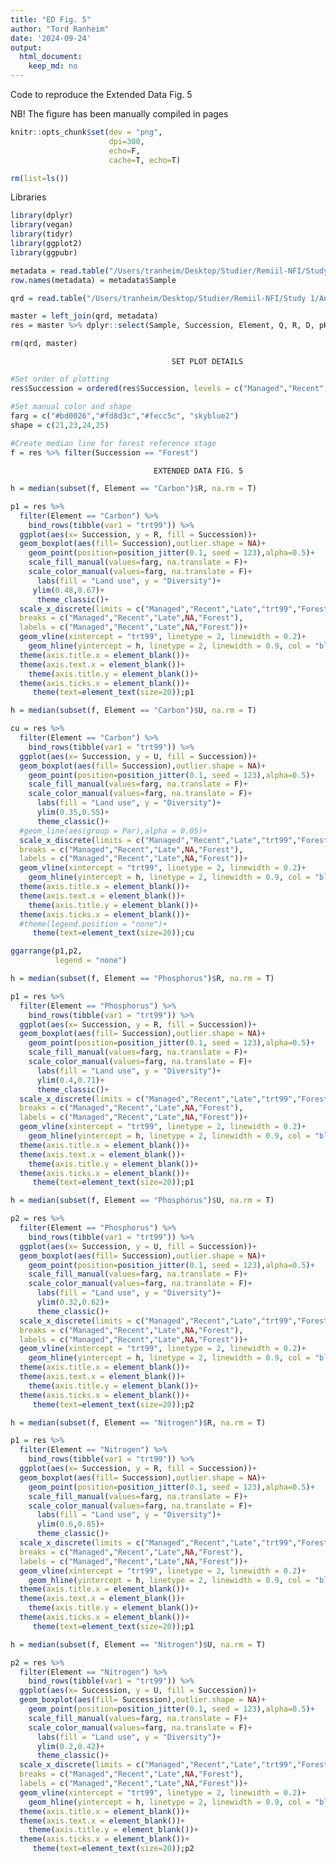 ```yaml
---
title: "ED Fig. 5"
author: "Tord Ranheim"
date: '2024-09-24'
output:
  html_document:
    keep_md: no
---
```



Code to reproduce the Extended Data Fig. 5

NB! The figure has been manually compiled in pages


```r
knitr::opts_chunk$set(dev = "png",
                      dpi=300,
                      echo=F,
                      cache=T, echo=T)
```


```r
rm(list=ls())
```


Libraries
```r
library(dplyr)
library(vegan)
library(tidyr)
library(ggplot2)
library(ggpubr)
```



```r

metadata = read.table("/Users/tranheim/Desktop/Studier/Remiil-NFI/Study 1/Processing/Metadata/Result/metadata.txt")
row.names(metadata) = metadata$Sample

```

```r

qrd = read.table("/Users/tranheim/Desktop/Studier/Remiil-NFI/Study 1/Analyses/Functional redundancy/Framework/Results/res_qrd.txt")

```

```r

master = left_join(qrd, metadata)
res = master %>% dplyr::select(Sample, Succession, Element, Q, R, D, pH, LDMC, C.N, Ecosystem_type, Tot_C)

rm(qrd, master)
```

                                        SET PLOT DETAILS
#############################################################################################

```r

#Set order of plotting
res$Succession = ordered(res$Succession, levels = c("Managed","Recent","Late","Forest"))

#Set manual color and shape
farg = c("#bd0026","#fd8d3c","#fecc5c", "skyblue2")
shape = c(21,23,24,25)
  
#Create median line for forest reference stage
f = res %>% filter(Succession == "Forest") 

```


                                    EXTENDED DATA FIG. 5
#############################################################################################

```r

h = median(subset(f, Element == "Carbon")$R, na.rm = T)

p1 = res %>%
  filter(Element == "Carbon") %>%
    bind_rows(tibble(var1 = "trt99")) %>% 
  ggplot(aes(x= Succession, y = R, fill = Succession))+
  geom_boxplot(aes(fill= Succession),outlier.shape = NA)+
    geom_point(position=position_jitter(0.1, seed = 123),alpha=0.5)+
    scale_fill_manual(values=farg, na.translate = F)+
    scale_color_manual(values=farg, na.translate = F)+
      labs(fill = "Land use", y = "Diversity")+
     ylim(0.48,0.67)+
      theme_classic()+
  scale_x_discrete(limits = c("Managed","Recent","Late","trt99","Forest"),
  breaks = c("Managed","Recent","Late",NA,"Forest"),
  labels = c("Managed","Recent","Late",NA,"Forest"))+
  geom_vline(xintercept = "trt99", linetype = 2, linewidth = 0.2)+
    geom_hline(yintercept = h, linetype = 2, linewidth = 0.9, col = "black")+
  theme(axis.title.x = element_blank())+
  theme(axis.text.x = element_blank())+
    theme(axis.title.y = element_blank())+
  theme(axis.ticks.x = element_blank())+
     theme(text=element_text(size=20));p1

```


```r

h = median(subset(f, Element == "Carbon")$U, na.rm = T)

cu = res %>%
  filter(Element == "Carbon") %>%
    bind_rows(tibble(var1 = "trt99")) %>% 
  ggplot(aes(x= Succession, y = U, fill = Succession))+
  geom_boxplot(aes(fill= Succession),outlier.shape = NA)+
    geom_point(position=position_jitter(0.1, seed = 123),alpha=0.5)+
    scale_fill_manual(values=farg, na.translate = F)+
    scale_color_manual(values=farg, na.translate = F)+
      labs(fill = "Land use", y = "Diversity")+
      ylim(0.35,0.55)+
      theme_classic()+
  #geom_line(aes(group = Par),alpha = 0.05)+
  scale_x_discrete(limits = c("Managed","Recent","Late","trt99","Forest"),
  breaks = c("Managed","Recent","Late",NA,"Forest"),
  labels = c("Managed","Recent","Late",NA,"Forest"))+
  geom_vline(xintercept = "trt99", linetype = 2, linewidth = 0.2)+
    geom_hline(yintercept = h, linetype = 2, linewidth = 0.9, col = "black")+
  theme(axis.title.x = element_blank())+
  theme(axis.text.x = element_blank())+
    theme(axis.title.y = element_blank())+
  theme(axis.ticks.x = element_blank())+
  #theme(legend.position = "none")+
     theme(text=element_text(size=20));cu

```

```r

ggarrange(p1,p2,
          legend = "none")

```


```r

h = median(subset(f, Element == "Phosphorus")$R, na.rm = T)

p1 = res %>%
  filter(Element == "Phosphorus") %>%
    bind_rows(tibble(var1 = "trt99")) %>% 
  ggplot(aes(x= Succession, y = R, fill = Succession))+
  geom_boxplot(aes(fill= Succession),outlier.shape = NA)+
    geom_point(position=position_jitter(0.1, seed = 123),alpha=0.5)+
    scale_fill_manual(values=farg, na.translate = F)+
    scale_color_manual(values=farg, na.translate = F)+
      labs(fill = "Land use", y = "Diversity")+
      ylim(0.4,0.71)+
      theme_classic()+
  scale_x_discrete(limits = c("Managed","Recent","Late","trt99","Forest"),
  breaks = c("Managed","Recent","Late",NA,"Forest"),
  labels = c("Managed","Recent","Late",NA,"Forest"))+
  geom_vline(xintercept = "trt99", linetype = 2, linewidth = 0.2)+
    geom_hline(yintercept = h, linetype = 2, linewidth = 0.9, col = "black")+
  theme(axis.title.x = element_blank())+
  theme(axis.text.x = element_blank())+
    theme(axis.title.y = element_blank())+
  theme(axis.ticks.x = element_blank())+
     theme(text=element_text(size=20));p1

```


```r

h = median(subset(f, Element == "Phosphorus")$U, na.rm = T)

p2 = res %>%
  filter(Element == "Phosphorus") %>%
    bind_rows(tibble(var1 = "trt99")) %>% 
  ggplot(aes(x= Succession, y = U, fill = Succession))+
  geom_boxplot(aes(fill= Succession),outlier.shape = NA)+
    geom_point(position=position_jitter(0.1, seed = 123),alpha=0.5)+
    scale_fill_manual(values=farg, na.translate = F)+
    scale_color_manual(values=farg, na.translate = F)+
      labs(fill = "Land use", y = "Diversity")+
      ylim(0.32,0.62)+
      theme_classic()+
  scale_x_discrete(limits = c("Managed","Recent","Late","trt99","Forest"),
  breaks = c("Managed","Recent","Late",NA,"Forest"),
  labels = c("Managed","Recent","Late",NA,"Forest"))+
  geom_vline(xintercept = "trt99", linetype = 2, linewidth = 0.2)+
    geom_hline(yintercept = h, linetype = 2, linewidth = 0.9, col = "black")+
  theme(axis.title.x = element_blank())+
  theme(axis.text.x = element_blank())+
    theme(axis.title.y = element_blank())+
  theme(axis.ticks.x = element_blank())+
     theme(text=element_text(size=20));p2

```


```r

h = median(subset(f, Element == "Nitrogen")$R, na.rm = T)

p1 = res %>%
  filter(Element == "Nitrogen") %>%
    bind_rows(tibble(var1 = "trt99")) %>% 
  ggplot(aes(x= Succession, y = R, fill = Succession))+
  geom_boxplot(aes(fill= Succession),outlier.shape = NA)+
    geom_point(position=position_jitter(0.1, seed = 123),alpha=0.5)+
    scale_fill_manual(values=farg, na.translate = F)+
    scale_color_manual(values=farg, na.translate = F)+
      labs(fill = "Land use", y = "Diversity")+
      ylim(0.6,0.85)+
      theme_classic()+
  scale_x_discrete(limits = c("Managed","Recent","Late","trt99","Forest"),
  breaks = c("Managed","Recent","Late",NA,"Forest"),
  labels = c("Managed","Recent","Late",NA,"Forest"))+
  geom_vline(xintercept = "trt99", linetype = 2, linewidth = 0.2)+
    geom_hline(yintercept = h, linetype = 2, linewidth = 0.9, col = "black")+
  theme(axis.title.x = element_blank())+
  theme(axis.text.x = element_blank())+
    theme(axis.title.y = element_blank())+
  theme(axis.ticks.x = element_blank())+
     theme(text=element_text(size=20));p1

```


```r

h = median(subset(f, Element == "Nitrogen")$U, na.rm = T)

p2 = res %>%
  filter(Element == "Nitrogen") %>%
    bind_rows(tibble(var1 = "trt99")) %>% 
  ggplot(aes(x= Succession, y = U, fill = Succession))+
  geom_boxplot(aes(fill= Succession),outlier.shape = NA)+
    geom_point(position=position_jitter(0.1, seed = 123),alpha=0.5)+
    scale_fill_manual(values=farg, na.translate = F)+
    scale_color_manual(values=farg, na.translate = F)+
      labs(fill = "Land use", y = "Diversity")+
      ylim(0.2,0.42)+
      theme_classic()+
  scale_x_discrete(limits = c("Managed","Recent","Late","trt99","Forest"),
  breaks = c("Managed","Recent","Late",NA,"Forest"),
  labels = c("Managed","Recent","Late",NA,"Forest"))+
  geom_vline(xintercept = "trt99", linetype = 2, linewidth = 0.2)+
    geom_hline(yintercept = h, linetype = 2, linewidth = 0.9, col = "black")+
  theme(axis.title.x = element_blank())+
  theme(axis.text.x = element_blank())+
    theme(axis.title.y = element_blank())+
  theme(axis.ticks.x = element_blank())+
     theme(text=element_text(size=20));p2

```


